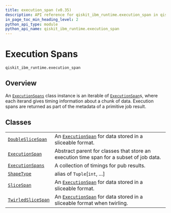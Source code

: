 ```yaml
---
title: execution_span (v0.35)
description: API reference for qiskit_ibm_runtime.execution_span in qiskit-ibm-runtime v0.35
in_page_toc_min_heading_level: 2
python_api_type: module
python_api_name: qiskit_ibm_runtime.execution_span
---
```


<span id="execution-spans-qiskit-ibm-runtime-execution-span" />

<span id="module-qiskit_ibm_runtime.execution_span" />

# Execution Spans

`qiskit_ibm_runtime.execution_span`

## Overview

An [`ExecutionSpans`](execution-span-execution-spans "qiskit_ibm_runtime.execution_span.ExecutionSpans") class instance is an iterable of [`ExecutionSpan`](execution-span-execution-span "qiskit_ibm_runtime.execution_span.ExecutionSpan")s, where each iterand gives timing information about a chunk of data. Execution spans are returned as part of the metadata of a primitive job result.

## Classes

|                                                                                                              |                                                                                                                                                            |
| ------------------------------------------------------------------------------------------------------------ | ---------------------------------------------------------------------------------------------------------------------------------------------------------- |
| [`DoubleSliceSpan`](execution-span-double-slice-span "qiskit_ibm_runtime.execution_span.DoubleSliceSpan")    | An [`ExecutionSpan`](execution-span-execution-span "qiskit_ibm_runtime.execution_span.ExecutionSpan") for data stored in a sliceable format.               |
| [`ExecutionSpan`](execution-span-execution-span "qiskit_ibm_runtime.execution_span.ExecutionSpan")           | Abstract parent for classes that store an execution time span for a subset of job data.                                                                    |
| [`ExecutionSpans`](execution-span-execution-spans "qiskit_ibm_runtime.execution_span.ExecutionSpans")        | A collection of timings for pub results.                                                                                                                   |
| [`ShapeType`](execution-span-shape-type "qiskit_ibm_runtime.execution_span.ShapeType")                       | alias of `Tuple`\[`int`, ...]                                                                                                                              |
| [`SliceSpan`](execution-span-slice-span "qiskit_ibm_runtime.execution_span.SliceSpan")                       | An [`ExecutionSpan`](execution-span-execution-span "qiskit_ibm_runtime.execution_span.ExecutionSpan") for data stored in a sliceable format.               |
| [`TwirledSliceSpan`](execution-span-twirled-slice-span "qiskit_ibm_runtime.execution_span.TwirledSliceSpan") | An [`ExecutionSpan`](execution-span-execution-span "qiskit_ibm_runtime.execution_span.ExecutionSpan") for data stored in a sliceable format when twirling. |

